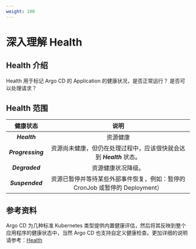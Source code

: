 ```yaml
---
weight: 100
---
```


# 深入理解 Health

## Health 介绍

Health 用于标记 Argo CD 的 Application 的健康状况，是否正常运行？ 是否可以处理请求？

## Health 范围

| 健康状态 | 说明 |
|:---:|:---:|
| ***Health*** | 资源健康 | 
| ***Progressing*** | 资源尚未健康，但仍在处理过程中，应该很快就会达到 ***Health*** 状态。 | 
| ***Degraded*** | 资源健康状况降级。 | 
| ***Suspended*** | 资源已暂停并等待某些外部事件恢复，例如：暂停的 CronJob 或暂停的 Deployment） | 

## 参考资料
Argo CD 为几种标准 Kubernetes 类型提供内置健康评估，然后将其反映到整个应用程序的健康状态中，当然 Argo CD 也支持自定义健康检查。更加详细的说明请参考：[Health](https://argo-cd.readthedocs.io/en/stable/operator-manual/health/)

